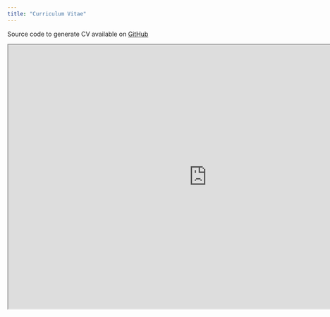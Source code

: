 ```yaml
---
title: "Curriculum Vitae"
---
```


Source code to generate CV available on [GitHub](https://github.com/ddelcastillof/cv){target="_blank"}

<iframe width="900" height="600" src="https://mozilla.github.io/pdf.js/web/viewer.html?file=https://raw.githubusercontent.com/ddelcastillof/cv/main/cv.pdf" title="Information">
</iframe>